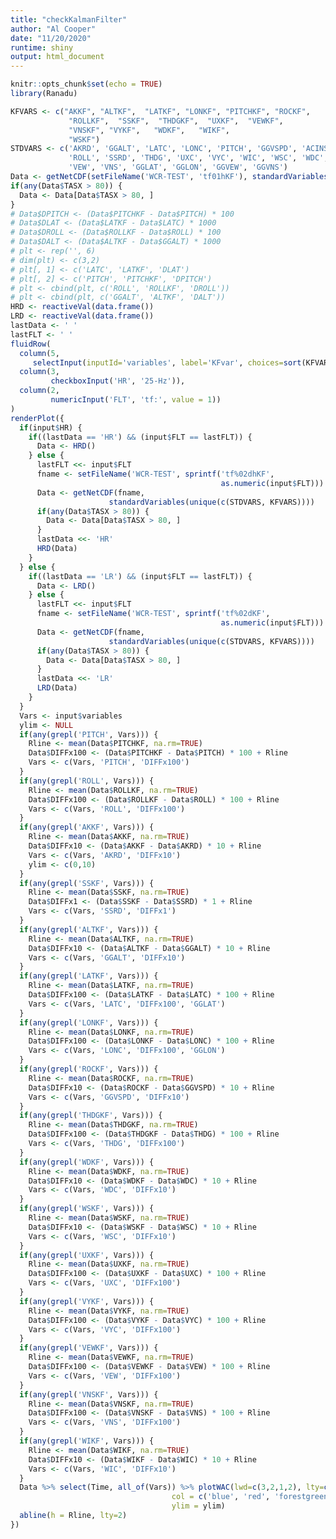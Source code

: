 ```yaml
---
title: "checkKalmanFilter"
author: "Al Cooper"
date: "11/20/2020"
runtime: shiny
output: html_document
---
```


```r
knitr::opts_chunk$set(echo = TRUE)
library(Ranadu)
```

```r
KFVARS <- c("AKKF", "ALTKF",  "LATKF", "LONKF", "PITCHKF", "ROCKF",
             "ROLLKF",  "SSKF",  "THDGKF",  "UXKF",  "VEWKF",
             "VNSKF", "VYKF",   "WDKF",   "WIKF",
             "WSKF")
STDVARS <- c('AKRD', 'GGALT', 'LATC', 'LONC', 'PITCH', 'GGVSPD', 'ACINS',
             'ROLL', 'SSRD', 'THDG', 'UXC', 'VYC', 'WIC', 'WSC', 'WDC',
             'VEW', 'VNS', 'GGLAT', 'GGLON', 'GGVEW', 'GGVNS')
Data <- getNetCDF(setFileName('WCR-TEST', 'tf01hKF'), standardVariables(unique(c(STDVARS, KFVARS))))
if(any(Data$TASX > 80)) {
  Data <- Data[Data$TASX > 80, ]
}
# Data$DPITCH <- (Data$PITCHKF - Data$PITCH) * 100
# Data$DLAT <- (Data$LATKF - Data$LATC) * 1000
# Data$DROLL <- (Data$ROLLKF - Data$ROLL) * 100
# Data$DALT <- (Data$ALTKF - Data$GGALT) * 1000
# plt <- rep('', 6)
# dim(plt) <- c(3,2)
# plt[, 1] <- c('LATC', 'LATKF', 'DLAT')
# plt[, 2] <- c('PITCH', 'PITCHKF', 'DPITCH')
# plt <- cbind(plt, c('ROLL', 'ROLLKF', 'DROLL'))
# plt <- cbind(plt, c('GGALT', 'ALTKF', 'DALT'))
HRD <- reactiveVal(data.frame())
LRD <- reactiveVal(data.frame())
lastData <- ' '
lastFLT <- ' '
fluidRow(
  column(5,
     selectInput(inputId='variables', label='KFvar', choices=sort(KFVARS),                  selected='PITCHKF', multiple=TRUE, selectize = FALSE)),
  column(3,
         checkboxInput('HR', '25-Hz')),
  column(2,
         numericInput('FLT', 'tf:', value = 1))
)
renderPlot({
  if(input$HR) {
    if((lastData == 'HR') && (input$FLT == lastFLT)) {
      Data <- HRD()
    } else {
      lastFLT <<- input$FLT
      fname <- setFileName('WCR-TEST', sprintf('tf%02dhKF', 
                                               as.numeric(input$FLT)))
      Data <- getNetCDF(fname,
                      standardVariables(unique(c(STDVARS, KFVARS))))
      if(any(Data$TASX > 80)) {
        Data <- Data[Data$TASX > 80, ]
      }
      lastData <<- 'HR'
      HRD(Data)
    } 
  } else {
    if((lastData == 'LR') && (input$FLT == lastFLT)) {
      Data <- LRD()
    } else {
      lastFLT <<- input$FLT
      fname <- setFileName('WCR-TEST', sprintf('tf%02dKF', 
                                               as.numeric(input$FLT)))
      Data <- getNetCDF(fname,
                      standardVariables(unique(c(STDVARS, KFVARS))))
      if(any(Data$TASX > 80)) {
        Data <- Data[Data$TASX > 80, ]
      }
      lastData <<- 'LR'
      LRD(Data)
    }
  }
  Vars <- input$variables
  ylim <- NULL
  if(any(grepl('PITCH', Vars))) {
    Rline <- mean(Data$PITCHKF, na.rm=TRUE)
    Data$DIFFx100 <- (Data$PITCHKF - Data$PITCH) * 100 + Rline
    Vars <- c(Vars, 'PITCH', 'DIFFx100')
  }
  if(any(grepl('ROLL', Vars))) {
    Rline <- mean(Data$ROLLKF, na.rm=TRUE)
    Data$DIFFx100 <- (Data$ROLLKF - Data$ROLL) * 100 + Rline
    Vars <- c(Vars, 'ROLL', 'DIFFx100')
  }
  if(any(grepl('AKKF', Vars))) {
    Rline <- mean(Data$AKKF, na.rm=TRUE)
    Data$DIFFx10 <- (Data$AKKF - Data$AKRD) * 10 + Rline
    Vars <- c(Vars, 'AKRD', 'DIFFx10')
    ylim <- c(0,10)
  }
  if(any(grepl('SSKF', Vars))) {
    Rline <- mean(Data$SSKF, na.rm=TRUE)
    Data$DIFFx1 <- (Data$SSKF - Data$SSRD) * 1 + Rline
    Vars <- c(Vars, 'SSRD', 'DIFFx1')
  }
  if(any(grepl('ALTKF', Vars))) {
    Rline <- mean(Data$ALTKF, na.rm=TRUE)
    Data$DIFFx10 <- (Data$ALTKF - Data$GGALT) * 10 + Rline
    Vars <- c(Vars, 'GGALT', 'DIFFx10')
  }
  if(any(grepl('LATKF', Vars))) {
    Rline <- mean(Data$LATKF, na.rm=TRUE)
    Data$DIFFx100 <- (Data$LATKF - Data$LATC) * 100 + Rline
    Vars <- c(Vars, 'LATC', 'DIFFx100', 'GGLAT')
  }
  if(any(grepl('LONKF', Vars))) {
    Rline <- mean(Data$LONKF, na.rm=TRUE)
    Data$DIFFx100 <- (Data$LONKF - Data$LONC) * 100 + Rline
    Vars <- c(Vars, 'LONC', 'DIFFx100', 'GGLON')
  }
  if(any(grepl('ROCKF', Vars))) {
    Rline <- mean(Data$ROCKF, na.rm=TRUE)
    Data$DIFFx10 <- (Data$ROCKF - Data$GGVSPD) * 10 + Rline
    Vars <- c(Vars, 'GGVSPD', 'DIFFx10')
  }
  if(any(grepl('THDGKF', Vars))) {
    Rline <- mean(Data$THDGKF, na.rm=TRUE)
    Data$DIFFx100 <- (Data$THDGKF - Data$THDG) * 100 + Rline
    Vars <- c(Vars, 'THDG', 'DIFFx100')
  }
  if(any(grepl('WDKF', Vars))) {
    Rline <- mean(Data$WDKF, na.rm=TRUE)
    Data$DIFFx10 <- (Data$WDKF - Data$WDC) * 10 + Rline
    Vars <- c(Vars, 'WDC', 'DIFFx10')
  }
  if(any(grepl('WSKF', Vars))) {
    Rline <- mean(Data$WSKF, na.rm=TRUE)
    Data$DIFFx10 <- (Data$WSKF - Data$WSC) * 10 + Rline
    Vars <- c(Vars, 'WSC', 'DIFFx10')
  }
  if(any(grepl('UXKF', Vars))) {
    Rline <- mean(Data$UXKF, na.rm=TRUE)
    Data$DIFFx100 <- (Data$UXKF - Data$UXC) * 100 + Rline
    Vars <- c(Vars, 'UXC', 'DIFFx100')
  }
  if(any(grepl('VYKF', Vars))) {
    Rline <- mean(Data$VYKF, na.rm=TRUE)
    Data$DIFFx100 <- (Data$VYKF - Data$VYC) * 100 + Rline
    Vars <- c(Vars, 'VYC', 'DIFFx100')
  }
  if(any(grepl('VEWKF', Vars))) {
    Rline <- mean(Data$VEWKF, na.rm=TRUE)
    Data$DIFFx100 <- (Data$VEWKF - Data$VEW) * 100 + Rline
    Vars <- c(Vars, 'VEW', 'DIFFx100')
  }
  if(any(grepl('VNSKF', Vars))) {
    Rline <- mean(Data$VNSKF, na.rm=TRUE)
    Data$DIFFx100 <- (Data$VNSKF - Data$VNS) * 100 + Rline
    Vars <- c(Vars, 'VNS', 'DIFFx100')
  }
  if(any(grepl('WIKF', Vars))) {
    Rline <- mean(Data$WIKF, na.rm=TRUE)
    Data$DIFFx10 <- (Data$WIKF - Data$WIC) * 10 + Rline
    Vars <- c(Vars, 'WIC', 'DIFFx10')
  }
  Data %>% select(Time, all_of(Vars)) %>% plotWAC(lwd=c(3,2,1,2), lty=c(1,4,1,2),
                                    col = c('blue', 'red', 'forestgreen', 'magenta'),
                                    ylim = ylim)
  abline(h = Rline, lty=2)
})
```